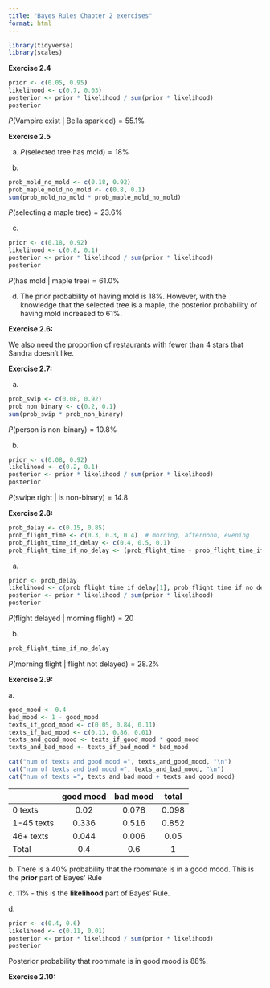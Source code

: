 ```yaml
---
title: "Bayes Rules Chapter 2 exercises"
format: html
---
```


```r
library(tidyverse)
library(scales)
```

**Exercise 2.4**

```r
prior <- c(0.05, 0.95)
likelihood <- c(0.7, 0.03)
posterior <- prior * likelihood / sum(prior * likelihood)
posterior
```

$P(\text{Vampire exist | Bella sparkled}) = 55.1\%$

**Exercise 2.5**

a.  $P(\text{selected tree has mold}) = 18\%$

b.  

```r
prob_mold_no_mold <- c(0.18, 0.92)
prob_maple_mold_no_mold <- c(0.8, 0.1)
sum(prob_mold_no_mold * prob_maple_mold_no_mold)
```

$P(\text{selecting a maple tree}) = 23.6\%$

c.  

```r
prior <- c(0.18, 0.92)
likelihood <- c(0.8, 0.1)
posterior <- prior * likelihood / sum(prior * likelihood)
posterior
```

$P(\text{has mold | maple tree}) = 61.0\%$

d.  The prior probability of having mold is $18\%$. However, with the knowledge that the selected tree is a maple, the posterior probability of having mold increased to $61\%$.

**Exercise 2.6:**

We also need the proportion of restaurants with fewer than 4 stars that Sandra doesn't like.

**Exercise 2.7:**

a.  

```r
prob_swip <- c(0.08, 0.92)
prob_non_binary <- c(0.2, 0.1)
sum(prob_swip * prob_non_binary)
```

$P(\text{person is non-binary}) = 10.8\%$

b.  

```r
prior <- c(0.08, 0.92)
likelihood <- c(0.2, 0.1)
posterior <- prior * likelihood / sum(prior * likelihood)
posterior
```

$P(\text{swipe right | is non-binary}) = 14.8%$

**Exercise 2.8:**

```r
prob_delay <- c(0.15, 0.85)
prob_flight_time <- c(0.3, 0.3, 0.4)  # morning, afternoon, evening
prob_flight_time_if_delay <- c(0.4, 0.5, 0.1)
prob_flight_time_if_no_delay <- (prob_flight_time - prob_flight_time_if_delay * prob_delay[1]) / prob_delay[2]
```

a.  

```r
prior <- prob_delay
likelihood <- c(prob_flight_time_if_delay[1], prob_flight_time_if_no_delay[1])
posterior <- prior * likelihood / sum(prior * likelihood)
posterior
```

$P(\text{flight delayed | morning flight}) = 20%$

b.  

```r
prob_flight_time_if_no_delay
```

$P(\text{morning flight | flight not delayed}) = 28.2\%$

**Exercise 2.9:**

a\.

```r
good_mood <- 0.4
bad_mood <- 1 - good_mood
texts_if_good_mood <- c(0.05, 0.84, 0.11)
texts_if_bad_mood <- c(0.13, 0.86, 0.01)
texts_and_good_mood <- texts_if_good_mood * good_mood
texts_and_bad_mood <- texts_if_bad_mood * bad_mood

cat("num of texts and good mood =", texts_and_good_mood, "\n")
cat("num of texts and bad mood =", texts_and_bad_mood, "\n")
cat("num of texts =", texts_and_bad_mood + texts_and_good_mood)
```

|            | good mood | bad mood | total |
|------------|:---------:|:--------:|:-----:|
| 0 texts    |   0.02    |  0.078   | 0.098 |
| 1-45 texts |   0.336   |  0.516   | 0.852 |
| 46+ texts  |   0.044   |  0.006   | 0.05  |
| Total      |    0.4    |   0.6    |   1   |

b\. There is a $40\%$ probability that the roommate is in a good mood. This is the **prior** part of Bayes' Rule

c\. $11\%$ - this is the **likelihood** part of Bayes' Rule.

d\.

```r
prior <- c(0.4, 0.6)
likelihood <- c(0.11, 0.01)
posterior <- prior * likelihood / sum(prior * likelihood)
posterior
```

Posterior probability that roommate is in good mood is $88\%$.

**Exercise 2.10:**
